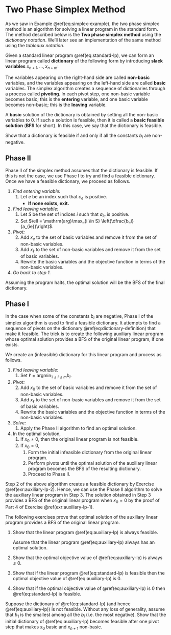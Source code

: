 # Two Phase Simplex Method

As we saw in Example \@ref(eq:simplex-example), the two phase simplex method is an algorithm for solving a linear program in the standard form. The method described below is the **Two phase simplex method** using the *dictionary notation*. We'll later see an implementation of the same method using the *tableaux notation*.

Given a standard linear program \@ref(eq:standard-lp), we can form an linear program called **dictionary** of the following form by introducing **slack variables** $x_{n+1}, \dots, x_{n + m}$:

\begin{equation}
  \begin{array}{rrrrrrrrrrrr}
    \mbox{maximize: } & \zeta & = & c _ 0 & + & c_1 x_1 & + & \dots & + & c_n x_n \\
    \mbox{subject to: } & x_{n+1} & = & b_1 & - & a_{11} x_1 & - & \dots & - & a_{1n} x_n \\
      & x_{n+2} & = & b_2 & - & a_{21} x_1 & - & \dots & - & a_{2n} x_n \\
      & &  &  & &  & \vdots & & \\
      & x_{n+m} & = & b_m & - & a_{m1} x_1 & - & \dots & - & a_{mn} x_n 
  \end{array} \\
    x_1, \: \dots \: , \: x_{m + n} \: \geq \: 0
  (\#eq:dictionary-definition)
\end{equation}

The variables appearing on the right-hand side are called **non-basic** variables, and the variables appearing on the left-hand side are called **basic** variables. The simplex algorithm creates a sequence of dictionaries through a process called **pivoting**. In each pivot step, one non-basic variable becomes basic; this is the **entering** variable, and one basic variable becomes non-basic; this is the **leaving** variable.

A **basic** solution of the dictionary is obtained by setting all the non-basic variables to 0. If such a solution is feasible, then it is called a **basic feasible solution** (**BFS** for short). In this case, we say that the dictionary is feasible. 

::: {.exercise}
Show that a dictionary is feasible if and only if all the constants $b_i$ are non-negative.
:::


## Phase II

Phase II of the simplex method assumes that the dictionary is feasible. If this is not the case, we use Phase I to try and find a feasible dictionary. Once we have a feasible dictionary, we proceed as follows.

<div class="boxed">

1. *Find entering variable:*
    1. Let $e$ be an index such that $c_e$ is positive.
        - **If none exists, exit.**
2. *Find leaving variable:*
    1. Let $S$ be the set of indices $i$ such that $a_{ie}$ is positive.
    2. Set $\ell = \mathrm{arg}\max_{i \in S} \left(\dfrac{b_i}{a_{ie}}\right)$.
3. *Pivot:*
    2. Add $x_e$ to the set of basic variables and remove it from the set of non-basic variables.
    3. Add $x_\ell$ to the set of non-basic variables and remove it from the set of basic variables.
    1. Rewrite the basic variables and the objective function in terms of the non-basic variables.
4. *Go back to step 1.*
</div>

Assuming the program halts, the optimal solution will be the BFS of the final dictionary.

## Phase I

In the case when some of the constants $b_i$ are negative, Phase I of the simplex algorithm is used to find a feasible dictionary. 
It attempts to find a sequence of pivots on the dictionary \@ref(eq:dictionary-definition) that make it feasible. 
The trick is to create the following auxiliary linear program whose optimal solution provides a BFS of the original linear program, if one exists.

\begin{equation}
  \begin{array}{rrrrrrrrrrrr}
    \mbox{maximize: } & & & & & & - & x_0   \\
    \mbox{subject to: } & a_{11} x_1 & + & \dots & + & a_{1n} x_n & - & x_0 & \le & b_1 \\
      & a_{21} x_1 & + & \dots & + & a_{2n} x_n & - &x_0 & \le & b_2 \\
      & &  &  & &  & \vdots & & \\
      & a_{m1} x_1 & + & \dots & + & a_{mn} x_n & - &x_0 & \le & b_m 
  \end{array} \\
    x_0, \: x_1, \: \dots \: , \: x_{n} \: \geq \: 0
  (\#eq:auxiliary-lp)
\end{equation}

We create an (infeasible) dictionary for this linear program and process as follows. 

<div class="boxed">
  1. *Find leaving variable*:
      1. Set $\ell = \mathrm{arg}\min_{1 \le i \le m} b_i$.
  2. *Pivot:*
      2. Add $x_0$ to the set of basic variables and remove it from the set of non-basic variables.
      3. Add $x_\ell$ to the set of non-basic variables and remove it from the set of basic variables.
      1. Rewrite the basic variables and the objective function in terms of the non-basic variables.
  3. *Solve:* 
      1. Apply the Phase II algorithm to find an optimal solution. 
  4. In the optimal solution,
      1. If $x_0 \neq 0$, then the original linear program is not feasible.
      2. If $x_0 = 0$, 
          1. Form the initial infeasible dictionary from the original linear program.
          2. Perform pivots until the optimal solution of the auxiliary linear program becomes the BFS of the resulting dictionary.
          3. Proceed to Phase II.
</div>

Step 2 of the above algorithm creates a feasible dictionary by Exercise \@ref(exr:auxiliary-lp-2). Hence, we can use the Phase II algorithm to solve the auxiliary linear program in Step 3. The solution obtained in Step 3 provides a BFS of the original linear program when $x_0 = 0$ by the proof of Part 4 of Exercise \@ref(exr:auxiliary-lp-1).

::: {.exercise #auxiliary-lp-1}

The following exercises prove that optimal solution of the auxiliary linear program provides a BFS of the original linear program.

1. Show that the linear program \@ref(eq:auxiliary-lp) is always feasible.

    Assume that the linear program \@ref(eq:auxiliary-lp) always has an optimal solution. 
1. Show that the optimal objective value of \@ref(eq:auxiliary-lp) is always $\le 0$.
1. Show that if the linear program \@ref(eq:standard-lp) is feasible then the optimal objective value of \@ref(eq:auxiliary-lp) is 0.
1. Show that if the optimal objective value of \@ref(eq:auxiliary-lp) is 0 then \@ref(eq:standard-lp) is feasible.

:::

::: {.exercise #auxiliary-lp-2}

Suppose the dictionary of \@ref(eq:standard-lp) (and hence \@ref(eq:auxiliary-lp)) is not feasible. Without any loss of generality, assume that $b_1$ is the smallest among all the $b_i$ (i.e. the most negative). Show that the initial dictionary of \@ref(eq:auxiliary-lp) becomes feasible after one pivot step that makes $x_0$ basic and $x_{n+1}$ non-basic.

:::
